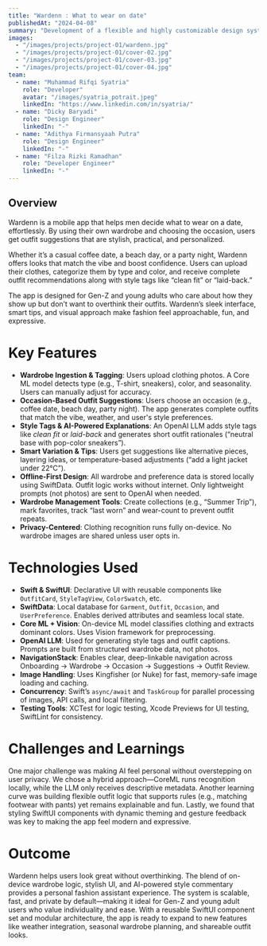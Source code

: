 ---
title: "Wardenn : What to wear on date"
publishedAt: "2024-04-08"
summary: "Development of a flexible and highly customizable design system using Next.js for front-end and Figma for design collaboration."
images:
  - "/images/projects/project-01/wardenn.jpg"
  - "/images/projects/project-01/cover-02.jpg"
  - "/images/projects/project-01/cover-03.jpg"
  - "/images/projects/project-01/cover-04.jpg"
team:
  - name: "Muhammad Rifqi Syatria"
    role: "Developer"
    avatar: "/images/syatria_potrait.jpeg"
    linkedIn: "https://www.linkedin.com/in/syatria/"
  - name: "Dicky Baryadi"
    role: "Design Engineer"
    linkedIn: "-"
  - name: "Adithya Firmansyaah Putra"
    role: "Design Engineer"
    linkedIn: "-"
  - name: "Filza Rizki Ramadhan"
    role: "Developer Engineer"
    linkedIn: "-"
---

## Overview


Wardenn is a mobile app that helps men decide what to wear on a date, effortlessly. By using their own wardrobe and choosing the occasion, users get outfit suggestions that are stylish, practical, and personalized.

Whether it’s a casual coffee date, a beach day, or a party night, Wardenn offers looks that match the vibe and boost confidence. Users can upload their clothes, categorize them by type and color, and receive complete outfit recommendations along with style tags like “clean fit” or “laid-back.”

The app is designed for Gen-Z and young adults who care about how they show up but don’t want to overthink their outfits. Wardenn’s sleek interface, smart tips, and visual approach make fashion feel approachable, fun, and expressive.

# Key Features

- **Wardrobe Ingestion & Tagging**: Users upload clothing photos. A Core ML model detects type (e.g., T-shirt, sneakers), color, and seasonality. Users can manually adjust for accuracy.
- **Occasion-Based Outfit Suggestions**: Users choose an occasion (e.g., coffee date, beach day, party night). The app generates complete outfits that match the vibe, weather, and user's style preferences.
- **Style Tags & AI-Powered Explanations**: An OpenAI LLM adds style tags like *clean fit* or *laid-back* and generates short outfit rationales (“neutral base with pop-color sneakers”).
- **Smart Variation & Tips**: Users get suggestions like alternative pieces, layering ideas, or temperature-based adjustments (“add a light jacket under 22°C”).
- **Offline-First Design**: All wardrobe and preference data is stored locally using SwiftData. Outfit logic works without internet. Only lightweight prompts (not photos) are sent to OpenAI when needed.
- **Wardrobe Management Tools**: Create collections (e.g., “Summer Trip”), mark favorites, track “last worn” and wear-count to prevent outfit repeats.
- **Privacy-Centered**: Clothing recognition runs fully on-device. No wardrobe images are shared unless user opts in.

# Technologies Used

- **Swift & SwiftUI**: Declarative UI with reusable components like `OutfitCard`, `StyleTagView`, `ColorSwatch`, etc.
- **SwiftData**: Local database for `Garment`, `Outfit`, `Occasion`, and `UserPreference`. Enables derived attributes and seamless local state.
- **Core ML + Vision**: On-device ML model classifies clothing and extracts dominant colors. Uses Vision framework for preprocessing.
- **OpenAI LLM**: Used for generating style tags and outfit captions. Prompts are built from structured wardrobe data, not photos.
- **NavigationStack**: Enables clear, deep-linkable navigation across Onboarding → Wardrobe → Occasion → Suggestions → Outfit Review.
- **Image Handling**: Uses Kingfisher (or Nuke) for fast, memory-safe image loading and caching.
- **Concurrency**: Swift’s `async/await` and `TaskGroup` for parallel processing of images, API calls, and local filtering.
- **Testing Tools**: XCTest for logic testing, Xcode Previews for UI testing, SwiftLint for consistency.

# Challenges and Learnings

One major challenge was making AI feel personal without overstepping on user privacy. We chose a hybrid approach—CoreML runs recognition locally, while the LLM only receives descriptive metadata. Another learning curve was building flexible outfit logic that supports rules (e.g., matching footwear with pants) yet remains explainable and fun. Lastly, we found that styling SwiftUI components with dynamic theming and gesture feedback was key to making the app feel modern and expressive.

# Outcome

Wardenn helps users look great without overthinking. The blend of on-device wardrobe logic, stylish UI, and AI-powered style commentary provides a personal fashion assistant experience. The system is scalable, fast, and private by default—making it ideal for Gen-Z and young adult users who value individuality and ease. With a reusable SwiftUI component set and modular architecture, the app is ready to expand to new features like weather integration, seasonal wardrobe planning, and shareable outfit looks.
